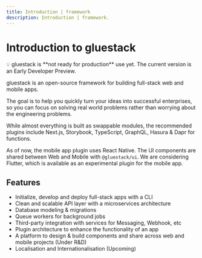 ```yaml
---
title: Introduction | framework
description: Introduction | framework.
---
```



<Meta title="Overview/Introduction/Introduction" />

# Introduction to gluestack

<aside>
💡 gluestack is **not ready for production** use yet. The current version is an Early Developer Preview.

</aside>

gluestack is an open-source framework for building full-stack web and mobile apps.

The goal is to help you quickly turn your ideas into successful enterprises, so you can focus on solving real world problems rather than worrying about the engineering problems.

While almost everything is built as swappable modules, the recommended plugins include Next.js, Storybook, TypeScript, GraphQL, Hasura & Dapr for functions.

As of now, the mobile app plugin uses React Native. The UI components are shared between Web and Mobile with `@gluestack/ui`. We are considering Flutter, which is available as an experimental plugin for the mobile app.

## Features

- Initialize, develop and deploy full-stack apps with a CLI
- Clean and scalable API layer with a microservices architecture
- Database modeling & migrations
- Queue workers for background jobs
- Third-party integration with services for Messaging, Webhook, etc
- Plugin architecture to enhance the functionality of an app
- A platform to design & build components and share across web and mobile projects (Under R&D)
- Localisation and Internationalisation (Upcoming)
